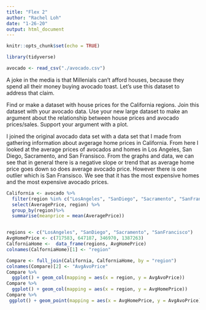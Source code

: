 ```yaml
---
title: "Flex 2"
author: "Rachel Loh"
date: "1-26-20"
output: html_document
---
```


```r
knitr::opts_chunk$set(echo = TRUE)
```

```r
library(tidyverse)
```

```r
avocado <- read_csv("./avocado.csv")
```

A joke in the media is that Millenials can’t afford houses, because they spend all their money buying avocado toast. Let’s use this dataset to address that claim.

Find or make a dataset with house prices for the California regions. Join this dataset with your avocado data. Use your new large dataset to make an argument about the relationship between house prices and avocado prices/sales. Support your argument with a plot.





I joined the original avocado data set with a data set that I made from gathering information about avgerage home prices in California.  From here I looked at the average prices of avocados and homes in Los Angeles, San Diego, Sacramento, and San Fransisco.  From the graphs and data, we can see that in general there is a negative slope or trend that as average home price goes down so does average avocado price.  However there is one outlier which is San Fransisco.  We see that it has the most expensive homes and the most expensive avocado prices.  

```r
California <- avocado %>%
  filter(region %in% c("LosAngeles", "SanDiego", "Sacramento", "SanFrancisco")) %>%
  select(AveragePrice, region) %>%
  group_by(region)%>%
  summarise(meanprice = mean(AveragePrice))


regions <- c("LosAngeles", "SanDiego", "Sacramento", "SanFrancisco")
AvgHomePrice <- c(717583, 647187, 346970, 1387263)
CalforniaHome <-  data_frame(regions, AvgHomePrice)
colnames(CalforniaHome)[1] <- "region"

Compare <- full_join(California, CalforniaHome, by = "region")
colnames(Compare)[2] <- "AvgAvoPrice"
Compare %>%
  ggplot() + geom_col(mapping = aes(x = region, y = AvgAvoPrice))
Compare %>%
  ggplot() + geom_col(mapping = aes(x = region, y = AvgHomePrice))
Compare %>%
 ggplot() + geom_point(mapping = aes(x = AvgHomePrice, y = AvgAvoPrice)) + ggtitle("Comparing Avg Avocado Price and Avg Home Price")
  
  
```
